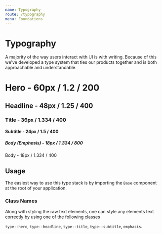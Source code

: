 ```yaml
---
name: Typography
route: /typography
menu: Foundations
---
```



# Typography

A majority of the way users interact with UI is with writing. Because of this we've developed a type system that ties our products together and is both approachable and understandable.

<Playground column>
  <h1>Hero - 60px / 1.2 / 200</h1>
  <h2>Headline - 48px / 1.25 / 400</h2>
  <h3>Title - 36px / 1.334 / 400</h3>
  <h4>Subtitle - 24px / 1.5 / 400</h4>
  <h5>Body (Emphasis) - 18px / 1.334 / 800</h5>
  <p>Body - 18px / 1.334 / 400</p>
</Playground>

## Usage

The easiest way to use this type stack is by importing the `Base` component at the root of your application.

### Class Names

Along with styling the raw text elements, one can style any elements text correctly by using one of the following classes

`type--hero`, `type--headline`, `type--title`, `type--subtitle`, `emphasis`.
